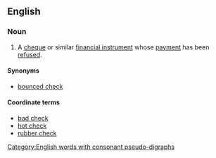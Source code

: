 ==English==

===Noun===
{{en-noun|head=[[dishonoured]] [[bill]]}}

# {{British}} A [[cheque]] or similar [[financial instrument]] whose [[payment]] has been [[refused]].

====Synonyms====
* [[bounced check]] {{qualifier|US}}

====Coordinate terms====
* [[bad check]] {{qualifier|US}}
* [[hot check]] {{qualifier|US}}
* [[rubber check]] {{qualifier|US}}

[[Category:English words with consonant pseudo-digraphs]]